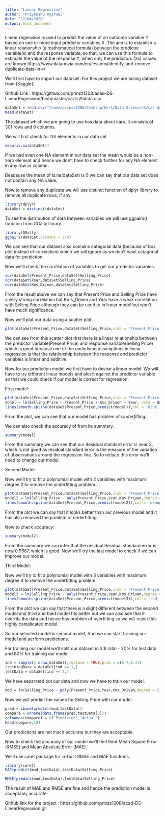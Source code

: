 ```yaml
---
title: "Linear Regression"
author: "Priyanshu Agarwal"
date: "12/04/2020"
output: html_document
---
```


Linear regression is used to predict the value of an outcome variable Y based on one or more input predictor variables X. The aim is to establish a linear relationship (a mathematical formula) between the predictor variable(s) and the response variable, so that, we can use this formula to estimate the value of the response Y, when only the predictors (Xs) values are known.https://www.datanovia.com/en/lessons/identify-and-remove-duplicate-data-in-r/

We'll first have to import our datasiet. 
For this project we are taking dataset from [Kaggle].

Github Link : https://github.com/prinzz1208/acad-DS-LinearRegression/blob/master/car%20data.csv

```r
dataSet = read.csv("/home/prinzz1208/Desktop/Work/Data Science/R/car data.csv",header = TRUE)
head(dataSet)
```

The dataset which we are going to use has data about cars. It consists of 301 rows and 9 columns.

We will first check for NA elements in our data set.

```r
mean(is.na(dataSet))
```

If we had even one NA element in our data set the mean would be a non-zero element and hence we don't have to check further for any NA element in any row or column.

Beacause the mean of is.na(dataSet) is 0 we can say that our data set does not contain any NA value.

Now to remove any duplicate we will use distinct function of dplyr library to remove all duplicate rows, if any.

```r
library(dplyr)
dataSet = distinct(dataSet)
```

To see the distribution of data between variables we will use ggpairs() 
function from GGally library.

```r
library(GGally)
ggpairs(dataSet,columns = 2:8)
```

We can see that our dataset also contains catagorial data (because of box plot instead of correlation) which we will ignore as we don't want catagorial data for prediction.

Now we'll check the correlation of variables to get our predictor variables.
```r
cor(dataSet$Present_Price,dataSet$Selling_Price)
cor(dataSet$Year,dataSet$Selling_Price)
cor(dataSet$Kms_Driven,dataSet$Selling_Price)
```

From the result above we can say that Present Price and Selling Price have a very strong correlation but Kms_Driven and Year have a weak correlation with Selling Price although they can be used to in linear model but won't have much significance.  

Now we'll plot our data using a scatter plot.
```r
plot(dataSet$Present_Price,dataSet$Selling_Price,xlab = 'Present Price',ylab = 'Selling Price')
```

We can see from this scatter plot that there is a linear relationship between the predictor variable(Present Price) and response variable(Selling Price) which is good because one of the underlying assumptions in linear regression is that the relationship between the response and predictor variables is linear and additive.

Now for our prediction model we first have to devise a linear model.
We will have to try different linear models and plot it against the predictor variable so that we could check if our model is correct for regression.

First model:

```r
plot(dataSet$Present_Price,dataSet$Selling_Price,xlab = 'Present Price',ylab = 'Selling Price')
model = lm(Selling_Price ~ Present_Price + Kms_Driven + Year, data = dataSet )
lines(smooth.spline(dataSet$Present_Price,predict(model)),col = 'blue',lwd = '4')
```

From the plot, we can see that our model has problem of *Underfitting*.

We can also check the accuracy of from its summary.

```r
summary(model)
```

From the summary we can see that our Residual standard error is near 2, which is not good as residual standard error is the measure of the variation of observations around the regression line. So to reduce this error we'll need to change our model.

Second Model:

Now we'll try to fit a polynomial model with 2 variables with maximum degree 2 to remove the underfitting problem.

```r

plot(dataSet$Present_Price,dataSet$Selling_Price,xlab = 'Present Price',ylab = 'Selling Price')
model2 = lm(Selling_Price ~ poly(Present_Price,Year,Kms_Driven,degree = 2,raw = TRUE), data = dataSet )
lines(smooth.spline(dataSet$Present_Price,predict(model2)),col = 'orange',lwd = '4')
```

From the plot we can say that it looks better than our previous model and it has also removed the problem of underfitting.

Now to check accuracy:

```r
summary(model2)
```

From the summary we can infer that the residual Residual standard error is now 0.9687, which is good. Now we'll try the last model to check if we can improve our model.

Third Model:

Now we'll try to fit a polynomial model with 3 variables with maximum degree 4 to remove the underfitting problem.

```r
plot(dataSet$Present_Price,dataSet$Selling_Price,xlab = 'Present Price',ylab = 'Selling Price')
model3 = lm(Selling_Price ~ poly(Present_Price,Year,Kms_Driven,degree = 4,raw = TRUE), data = dataSet )
lines(smooth.spline(dataSet$Present_Price,predict(model3)),col = 'red',lwd = '4')
```

From the plot we can say that there is a slight different between the second model and third and third model fits better but we can also see that it overfits the data and hence has problem of overfitting so we will reject this highly complicated model.

So our selected model is second model, And we can start training our model and perform predictions.

For training our model we'll split our dataset in 2:8 ratio - 20% for test data and 80% for training our model

```r
ind = sample(2,nrow(dataSet),replace = TRUE,prob = c(0.7,0.3))
trainingData = dataSet[ind == 1,]
testData = dataSet[ind == 2,]
```

We have separated out our data and now we have to train our model.

```r
mod = lm(Selling_Price ~ poly(Present_Price,Year,Kms_Driven,degree = 2,raw = T),trainingData)

```
Now we will predict the values for Selling Price with our model.
```r
pred = cbind(predict(mod,testData))
compare = unname(data.frame(pred,testData[3]))
colnames(compare) = c("Predicted","Actual")
head(compare,10)
```

Our predictions are not much accurate but they are acceptable.

Now to check the accuracy of our model we'll find Root Mean Square Error (RMSE) and Mean Absolute Error (MAE).

We'll use caret package for in-built RMSE and MAE functions.
```r
library(caret)
MAE(predict(mod,testData),testData$Selling_Price)

RMSE(predict(mod,testData),testData$Selling_Price)
```

The result of MAE and RMSE are fine and hence the prediction model is acceptably accurate.

Github link for the project : https://github.com/prinzz1208/acad-DS-LinearRegression.git